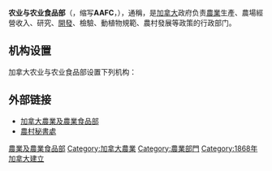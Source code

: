 {{Infobox Govt Agency
  | agency_name     = 加拿大农业与农业食品部
  | nativename = {{lang|en|Agriculture and Agri-Food}}{{en}}<br>{{lang|fr|Agriculture et Agroalimentaire Canada}}{{fr}}
  | jurisdiction    = {{CAN}}
  | logo         = Agriculture and Agri-Food Canada logo.svg
  | logo_width   = 
  | logo_caption = 加拿大农业与农业食品部标志
  | formed          = 1868年
  | preceding1      = 
  | employees       = 
  | budget          = {{wikidata|property|P2769}}
  | chief1_title    = 部长
  | chief1          = {{tsl|en|Marie-Claude Bibeau|玛丽－克劳德·比博}}
  | chief2_title    = 副部長
  | chief2          = 
  | picture         = 
  | picture_width   = 250px
  | picture_caption = 
  | headquarters    = {{wikidata|property|P159}}
  | website         = {{Official}}
}}
'''农业与农业食品部'''（{{lang-en|Agriculture and Agri-Food Canada}}，缩写'''AAFC'''，{{lang-fr|Agriculture et Agroalimentaire Canada}}），通稱'''{{lang|en|Ag-Canada}}'''，是[[加拿大|加拿大]]政府负责[[農業|農業]]生產、農場經營收入、研究、[[新產品開發|開發]]、檢驗、動植物規範、農村發展等政策的行政部门。

== 机构设置 ==
加拿大农业与农业食品部设置下列机构：
{{columns-list|2|
* {{tsl|en|Canada Agricultural Review Tribunal|加拿大农业审裁法庭}}
* {{tsl|en|Canadian Dairy Commission|加拿大乳制品委员会}}
* {{tsl|en|Canadian Grain Commission|加拿大粮食委员会}}
* {{tsl|en|Farm Credit Canada|加拿大农场信用社}}
* {{tsl|en|Farm Products Council of Canada|加拿大农产品理事会}}
* {{tsl|en|Canadian Pari-Mutuel Agency|加拿大农业平价管理局}}
}}

==外部链接==
* [http://www.agr.gc.ca/ 加拿大農業及農業食品部]{{Wayback|url=http://www.agr.gc.ca/ |date=20110128075308 }}
* [http://www.rural.gc.ca/ 農村秘書處]{{Wayback|url=http://www.rural.gc.ca/ |date=20090131114916 }}

{{Government Departments of Canada}}
[[Category:加拿大聯邦部門|農業及農業食品部]]
[[Category:加拿大農業|Category:加拿大農業]]
[[Category:農業部門|Category:農業部門]]
[[Category:1868年加拿大建立|Category:1868年加拿大建立]]